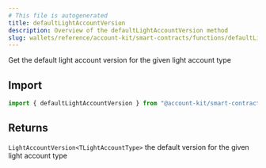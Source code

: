 ```yaml
---
# This file is autogenerated
title: defaultLightAccountVersion
description: Overview of the defaultLightAccountVersion method
slug: wallets/reference/account-kit/smart-contracts/functions/defaultLightAccountVersion
---
```


Get the default light account version for the given light account type

## Import

```ts
import { defaultLightAccountVersion } from "@account-kit/smart-contracts";
```

## Returns

`LightAccountVersion<TLightAccountType>`
the default version for the given light account type
